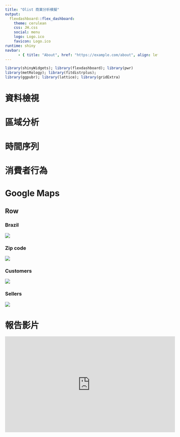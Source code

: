 ```yaml
---
title: "Olist 商業分析模擬"
output: 
  flexdashboard::flex_dashboard:
    theme: cerulean
    css: JH.css
    social: menu
    logo: Logo.ico
    favicon: Logo.ico
runtime: shiny
navbar:
      - { title: "About", href: "https://example.com/about", align: left }
---
```


```r
library(shinyWidgets); library(flexdashboard); library(pwr)
library(metRology); library(fitdistrplus); 
library(ggpubr); library(lattice); library(gridExtra)
```

資料檢視 {data-icon="fa-sitemap"}
=====================================================================





區域分析 {data-icon="fa-globe" data-navmenu="資料探索"}
=====================================================================





時間序列 {data-icon="fa-calendar" data-navmenu="資料探索"}
=====================================================================




消費者行為 {data-icon="fa-user-circle" data-navmenu="資料探索"}
=====================================================================




Google Maps {data-icon="fa-map-marker"}
=====================================================================
Row {.tabset}
-------------------------------------
    
### Brazil
    
![](Brazil.png)
   
### Zip code
    
![](Zip_code.png)

### Customers
    
![](Customers.png)
    
### Sellers

![](Sellers.png)



報告影片 {data-icon="fa-youtube"}
=====================================================================
<div class = "video-container">
<iframe width="560" height="315" src="https://www.youtube.com/embed/V-P-zHUdKS8" frameborder="0" allow="accelerometer; autoplay; encrypted-media; gyroscope; picture-in-picture" allowfullscreen></iframe>
</div>
